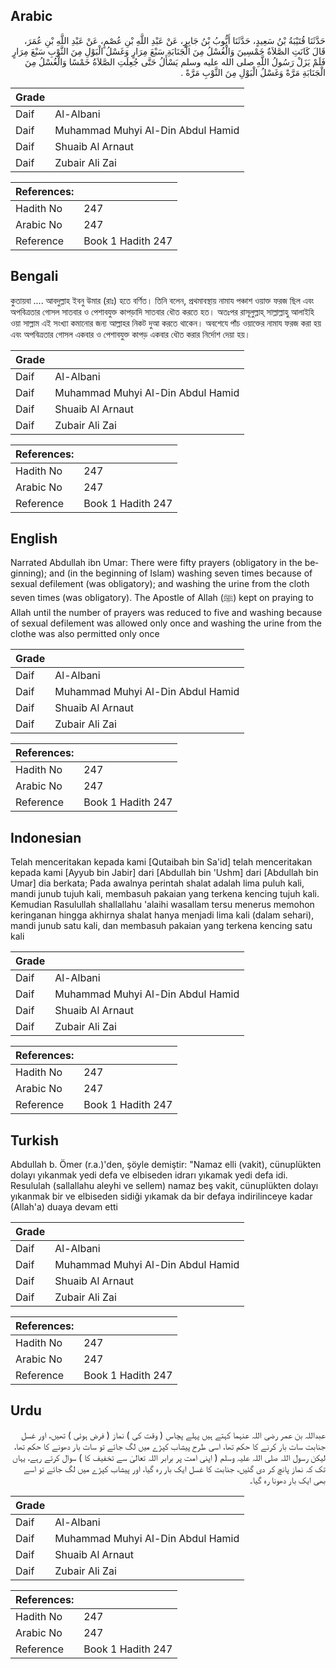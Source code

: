 ## Arabic


<div dir="rtl" lang="ar" style={{fontSize:'larger',backgroundColor:'#f8f9fa',padding:20}}>
حَدَّثَنَا قُتَيْبَةُ بْنُ سَعِيدٍ، حَدَّثَنَا أَيُّوبُ بْنُ جَابِرٍ، عَنْ عَبْدِ اللَّهِ بْنِ عُصْمٍ، عَنْ عَبْدِ اللَّهِ بْنِ عُمَرَ، قَالَ كَانَتِ الصَّلاَةُ خَمْسِينَ وَالْغُسْلُ مِنَ الْجَنَابَةِ سَبْعَ مِرَارٍ وَغَسْلُ الْبَوْلِ مِنَ الثَّوْبِ سَبْعَ مِرَارٍ فَلَمْ يَزَلْ رَسُولُ اللَّهِ صلى الله عليه وسلم يَسْأَلُ حَتَّى جُعِلَتِ الصَّلاَةُ خَمْسًا وَالْغُسْلُ مِنَ الْجَنَابَةِ مَرَّةً وَغَسْلُ الْبَوْلِ مِنَ الثَّوْبِ مَرَّةً ‏.‏
</div>
<div style={{backgroundColor:'#f8f9fa',padding:20, marginBottom: 10}}><table> <thead> <tr> <th>Grade</th> <th></th> </tr> </thead> <tbody> <tr><td>Daif</td><td>Al-Albani</td></tr><tr><td>Daif</td><td>Muhammad Muhyi Al-Din Abdul Hamid</td></tr><tr><td>Daif</td><td>Shuaib Al Arnaut</td></tr><tr><td>Daif</td><td>Zubair Ali Zai</td></tr></tbody></table><table> <thead> <tr> <th>References:</th> <th></th> </tr> </thead> <tbody><tr><td>Hadith No</td><td>247</td></tr><tr><td>Arabic No</td><td>247</td></tr><tr><td>Reference</td><td>Book 1 Hadith 247</td></tr></tbody></table></div>

## Bengali


<div dir="ltr" lang="bn" style={{fontSize:'larger',backgroundColor:'#f8f9fa',padding:20}}>
কুতায়বা .... আবদুল্লাহ ইবনু উমার (রাঃ) হতে বর্ণিত। তিনি বলেন, প্রথমাবস্থায় নামায পঞ্চাশ ওয়াক্ত ফরজ ছিল এবং অপবিত্রতার গোসল সাতবার ও পেশাবযুক্ত কাপড়াদি সাতবার ধৌত করতে হত। অতঃপর রাসূলুল্লাহ্ সাল্লাল্লাহু আলাইহি ওয়া সাল্লাম এই সংখ্যা কমানোর জন্য আল্লাহর নিকট দুআ করতে থাকেন। অবশেযে পাঁচ ওয়াক্তের নামায ফরজ করা হয় এবং অপবিত্রতার গোসল একবার ও পেশাবযুক্ত কাপড় একবার ধৌত করার নির্দোশ দেয়া হয়।
</div>
<div style={{backgroundColor:'#f8f9fa',padding:20, marginBottom: 10}}><table> <thead> <tr> <th>Grade</th> <th></th> </tr> </thead> <tbody> <tr><td>Daif</td><td>Al-Albani</td></tr><tr><td>Daif</td><td>Muhammad Muhyi Al-Din Abdul Hamid</td></tr><tr><td>Daif</td><td>Shuaib Al Arnaut</td></tr><tr><td>Daif</td><td>Zubair Ali Zai</td></tr></tbody></table><table> <thead> <tr> <th>References:</th> <th></th> </tr> </thead> <tbody><tr><td>Hadith No</td><td>247</td></tr><tr><td>Arabic No</td><td>247</td></tr><tr><td>Reference</td><td>Book 1 Hadith 247</td></tr></tbody></table></div>

## English


<div dir="ltr" lang="en" style={{fontSize:'larger',backgroundColor:'#f8f9fa',padding:20}}>
Narrated Abdullah ibn Umar: There were fifty prayers (obligatory in the beginning); and (in the beginning of Islam) washing seven times because of sexual defilement (was obligatory); and washing the urine from the cloth seven times (was obligatory). The Apostle of Allah (ﷺ) kept on praying to Allah until the number of prayers was reduced to five and washing because of sexual defilement was allowed only once and washing the urine from the clothe was also permitted only once
</div>
<div style={{backgroundColor:'#f8f9fa',padding:20, marginBottom: 10}}><table> <thead> <tr> <th>Grade</th> <th></th> </tr> </thead> <tbody> <tr><td>Daif</td><td>Al-Albani</td></tr><tr><td>Daif</td><td>Muhammad Muhyi Al-Din Abdul Hamid</td></tr><tr><td>Daif</td><td>Shuaib Al Arnaut</td></tr><tr><td>Daif</td><td>Zubair Ali Zai</td></tr></tbody></table><table> <thead> <tr> <th>References:</th> <th></th> </tr> </thead> <tbody><tr><td>Hadith No</td><td>247</td></tr><tr><td>Arabic No</td><td>247</td></tr><tr><td>Reference</td><td>Book 1 Hadith 247</td></tr></tbody></table></div>

## Indonesian


<div dir="ltr" lang="id" style={{fontSize:'larger',backgroundColor:'#f8f9fa',padding:20}}>
Telah menceritakan kepada kami [Qutaibah bin Sa'id] telah menceritakan kepada kami [Ayyub bin Jabir] dari [Abdullah bin 'Ushm] dari [Abdullah bin Umar] dia berkata; Pada awalnya perintah shalat adalah lima puluh kali, mandi junub tujuh kali, membasuh pakaian yang terkena kencing tujuh kali. Kemudian Rasulullah shallallahu 'alaihi wasallam tersu menerus memohon keringanan hingga akhirnya shalat hanya menjadi lima kali (dalam sehari), mandi junub satu kali, dan membasuh pakaian yang terkena kencing satu kali
</div>
<div style={{backgroundColor:'#f8f9fa',padding:20, marginBottom: 10}}><table> <thead> <tr> <th>Grade</th> <th></th> </tr> </thead> <tbody> <tr><td>Daif</td><td>Al-Albani</td></tr><tr><td>Daif</td><td>Muhammad Muhyi Al-Din Abdul Hamid</td></tr><tr><td>Daif</td><td>Shuaib Al Arnaut</td></tr><tr><td>Daif</td><td>Zubair Ali Zai</td></tr></tbody></table><table> <thead> <tr> <th>References:</th> <th></th> </tr> </thead> <tbody><tr><td>Hadith No</td><td>247</td></tr><tr><td>Arabic No</td><td>247</td></tr><tr><td>Reference</td><td>Book 1 Hadith 247</td></tr></tbody></table></div>

## Turkish


<div dir="ltr" lang="tr" style={{fontSize:'larger',backgroundColor:'#f8f9fa',padding:20}}>
Abdullah b. Ömer (r.a.)'den, şöyle demiştir: "Namaz elli (vakit), cünuplükten dolayı yıkanmak yedi defa ve elbiseden idrarı yıkamak yedi defa idi. Resululah (sallallahu aleyhi ve sellem) namaz beş vakit, cünuplükten dolayı yıkanmak bir ve elbiseden sidiği yıkamak da bir defaya indirilinceye kadar (Allah'a) duaya devam etti
</div>
<div style={{backgroundColor:'#f8f9fa',padding:20, marginBottom: 10}}><table> <thead> <tr> <th>Grade</th> <th></th> </tr> </thead> <tbody> <tr><td>Daif</td><td>Al-Albani</td></tr><tr><td>Daif</td><td>Muhammad Muhyi Al-Din Abdul Hamid</td></tr><tr><td>Daif</td><td>Shuaib Al Arnaut</td></tr><tr><td>Daif</td><td>Zubair Ali Zai</td></tr></tbody></table><table> <thead> <tr> <th>References:</th> <th></th> </tr> </thead> <tbody><tr><td>Hadith No</td><td>247</td></tr><tr><td>Arabic No</td><td>247</td></tr><tr><td>Reference</td><td>Book 1 Hadith 247</td></tr></tbody></table></div>

## Urdu


<div dir="rtl" lang="ur" style={{fontSize:'larger',backgroundColor:'#f8f9fa',padding:20}}>
عبداللہ بن عمر رضی اللہ عنہما کہتے ہیں پہلے پچاس ( وقت کی ) نماز ( فرض ہوئی ) تھیں، اور غسل جنابت سات بار کرنے کا حکم تھا، اسی طرح پیشاب کپڑے میں لگ جائے تو سات بار دھونے کا حکم تھا، لیکن رسول اللہ صلی اللہ علیہ وسلم ( اپنی امت پر برابر اللہ تعالیٰ سے تخفیف کا ) سوال کرتے رہے، یہاں تک کہ نماز پانچ کر دی گئیں، جنابت کا غسل ایک بار رہ گیا، اور پیشاب کپڑے میں لگ جائے تو اسے بھی ایک بار دھونا رہ گیا۔
</div>
<div style={{backgroundColor:'#f8f9fa',padding:20, marginBottom: 10}}><table> <thead> <tr> <th>Grade</th> <th></th> </tr> </thead> <tbody> <tr><td>Daif</td><td>Al-Albani</td></tr><tr><td>Daif</td><td>Muhammad Muhyi Al-Din Abdul Hamid</td></tr><tr><td>Daif</td><td>Shuaib Al Arnaut</td></tr><tr><td>Daif</td><td>Zubair Ali Zai</td></tr></tbody></table><table> <thead> <tr> <th>References:</th> <th></th> </tr> </thead> <tbody><tr><td>Hadith No</td><td>247</td></tr><tr><td>Arabic No</td><td>247</td></tr><tr><td>Reference</td><td>Book 1 Hadith 247</td></tr></tbody></table></div>